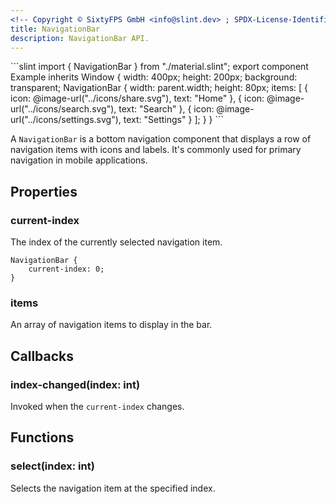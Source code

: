 ```yaml
---
<!-- Copyright © SixtyFPS GmbH <info@slint.dev> ; SPDX-License-Identifier: MIT -->
title: NavigationBar
description: NavigationBar API.
---
```



<CodeSnippetMD imagePath="/src/assets/generated/navigationbar.png" scale="3" imageWidth="300" imageHeight="200" imageAlt="">
```slint
import { NavigationBar } from "./material.slint";
export component Example inherits Window {
    width: 400px;
    height: 200px;
    background: transparent;
    NavigationBar {
        width: parent.width;
        height: 80px;
        items: [
            { icon: @image-url("../icons/share.svg"), text: "Home" },
            { icon: @image-url("../icons/search.svg"), text: "Search" },
            { icon: @image-url("../icons/settings.svg"), text: "Settings" }
        ];
    }
}
```
</CodeSnippetMD>

A `NavigationBar` is a bottom navigation component that displays a row of navigation items with icons and labels. It's commonly used for primary navigation in mobile applications.

## Properties

### current-index
<SlintProperty propName="current-index" typeName="int" propertyVisibility="in-out">
The index of the currently selected navigation item.

```slint "current-index: 0;"
NavigationBar {
    current-index: 0;
}
```
</SlintProperty>

### items
<SlintProperty propName="items" typeName="[struct]" structName="NavigationItem">
An array of navigation items to display in the bar.
</SlintProperty>

## Callbacks

### index-changed(index: int)
Invoked when the `current-index` changes.

## Functions

### select(index: int)
Selects the navigation item at the specified index.